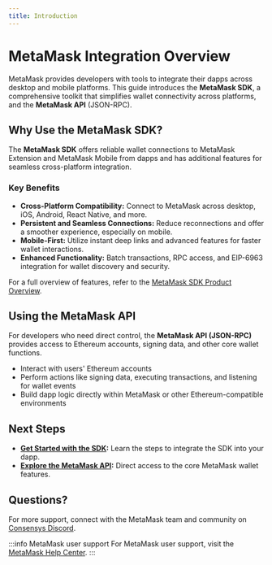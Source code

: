 ```yaml
---
title: Introduction
---
```


# MetaMask Integration Overview

MetaMask provides developers with tools to integrate their dapps across desktop and mobile platforms. This guide introduces the **MetaMask SDK**, a comprehensive toolkit that simplifies wallet connectivity across platforms, and the **MetaMask API** (JSON-RPC).

## Why Use the MetaMask SDK?

The **MetaMask SDK** offers reliable wallet connections to MetaMask Extension and MetaMask Mobile from dapps and has additional features for seamless cross-platform integration.

### Key Benefits

- **Cross-Platform Compatibility:** Connect to MetaMask across desktop, iOS, Android, React Native, and more.
- **Persistent and Seamless Connections:** Reduce reconnections and offer a smoother experience, especially on mobile.
- **Mobile-First:** Utilize instant deep links and advanced features for faster wallet interactions.
- **Enhanced Functionality:** Batch transactions, RPC access, and EIP-6963 integration for wallet discovery and security.

For a full overview of features, refer to the [MetaMask SDK Product Overview](/wallet/connect/sdk/).

## Using the MetaMask API

For developers who need direct control, the **MetaMask API (JSON-RPC)** provides access to Ethereum accounts, signing data, and other core wallet functions.

- Interact with users' Ethereum accounts
- Perform actions like signing data, executing transactions, and listening for wallet events
- Build dapp logic directly within MetaMask or other Ethereum-compatible environments

## Next Steps

- **[Get Started with the SDK](/wallet/connect/sdk/#steps):** Learn the steps to integrate the SDK into your dapp.
- **[Explore the MetaMask API](/wallet/reference/json-rpc-api/):** Direct access to the core MetaMask wallet features.

## Questions?

For more support, connect with the MetaMask team and community on [Consensys Discord](https://discord.gg/consensys).

:::info MetaMask user support
For MetaMask user support, visit the [MetaMask Help Center](https://support.metamask.io/).
:::

